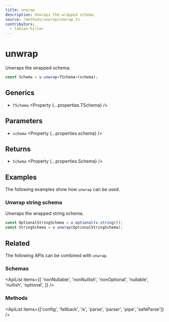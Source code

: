 ```yaml
---
title: unwrap
description: Unwraps the wrapped schema.
source: /methods/unwrap/unwrap.ts
contributors:
  - fabian-hiller
---
```



# unwrap

Unwraps the wrapped schema.

```ts
const Schema = v.unwrap<TSchema>(schema);
```

## Generics

- `TSchema` <Property {...properties.TSchema} />

## Parameters

- `schema` <Property {...properties.schema} />

## Returns

- `Schema` <Property {...properties.Schema} />

## Examples

The following examples show how `unwrap` can be used.

### Unwrap string schema

Unwraps the wrapped string schema.

```ts
const OptionalStringSchema = v.optional(v.string());
const StringSchema = v.unwrap(OptionalStringSchema);
```

## Related

The following APIs can be combined with `unwrap`.

### Schemas

<ApiList
  items={[
    'nonNullable',
    'nonNullish',
    'nonOptional',
    'nullable',
    'nullish',
    'optional',
  ]}
/>

### Methods

<ApiList
  items={['config', 'fallback', 'is', 'parse', 'parser', 'pipe', 'safeParse']}
/>
